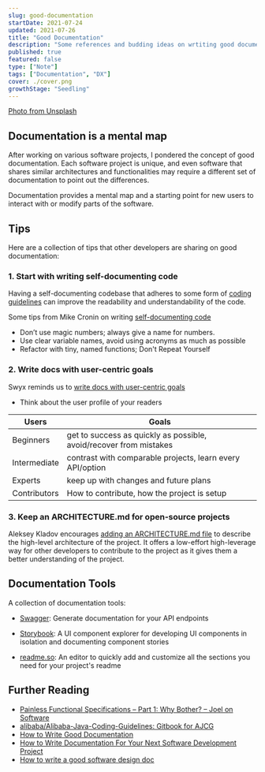 ```yaml
---
slug: good-documentation
startDate: 2021-07-24
updated: 2021-07-26
title: "Good Documentation"
description: "Some references and budding ideas on wrtiting good documentation"
published: true
featured: false
type: ["Note"]
tags: ["Documentation", "DX"]
cover: ./cover.png
growthStage: "Seedling"
---
```


<WIP />

<BasicImage
  src="https://res.cloudinary.com/wtkw/image/upload/v1627138094/waltertengcom/garden/good-documentation/cover_fgplhq.png"
  alt="cover"
/>

[Photo from Unsplash](https://unsplash.com/photos/HsTnjCVQ798)

## Documentation is a mental map

After working on various software projects, I pondered the concept of good documentation. Each software project is unique, and even software that shares similar architectures and functionalities may require a different set of documentation to point out the differences.

Documentation provides a mental map and a starting point for new users to interact with or modify parts of the software.

## Tips

Here are a collection of tips that other developers are sharing on good documentation:

### 1. Start with writing self-documenting code

Having a self-documenting codebase that adheres to some form of [coding guidelines](https://github.com/alibaba/Alibaba-Java-Coding-Guidelines) can improve the readability and understandability of the code.

Some tips from Mike Cronin on writing [self-documenting code](https://itnext.io/tips-for-writing-self-documenting-code-e54a15e9de2)

- Don’t use magic numbers; always give a name for numbers.
- Use clear variable names, avoid using acronyms as much as possible
- Refactor with tiny, named functions; Don't Repeat Yourself

### 2. Write docs with user-centric goals

Swyx reminds us to [write docs with user-centric goals](https://www.swyx.io/documentation-levels/)

- Think about the user profile of your readers

| Users        | Goals                                                              |
| ------------ | ------------------------------------------------------------------ |
| Beginners    | get to success as quickly as possible, avoid/recover from mistakes |
| Intermediate | contrast with comparable projects, learn every API/option          |
| Experts      | keep up with changes and future plans                              |
| Contributors | How to contribute, how the project is setup                        |

### 3. Keep an ARCHITECTURE.md for open-source projects

Aleksey Kladov encourages [adding an ARCHITECTURE.md file](https://matklad.github.io/2021/02/06/ARCHITECTURE.md.html) to describe the high-level architecture of the project. It offers a low-effort high-leverage way for other developers to contribute to the project as it gives them a better understanding of the project.

## Documentation Tools

A collection of documentation tools:

- [Swagger](https://swagger.io/solutions/api-documentation/): Generate documentation for your API endpoints

- [Storybook](https://storybook.js.org/docs/react/writing-docs/introduction): A UI component explorer for developing UI components in isolation and documenting component stories

- [readme.so](https://readme.so/): An editor to quickly add and customize all the sections you need for your project's readme

## Further Reading

- [Painless Functional Specifications – Part 1: Why Bother? – Joel on Software](https://www.joelonsoftware.com/2000/10/02/painless-functional-specifications-part-1-why-bother/)
- [alibaba/Alibaba-Java-Coding-Guidelines: Gitbook for AJCG](https://github.com/alibaba/Alibaba-Java-Coding-Guidelines)
- [How to Write Good Documentation](https://www.freecodecamp.org/news/how-to-write-good-documentation/)
- [How to Write Documentation For Your Next Software Development Project](https://www.freecodecamp.org/news/how-to-write-documentation-for-your-next-software-development-project/)
- [How to write a good software design doc](https://www.freecodecamp.org/news/how-to-write-a-good-software-design-document-66fcf019569c/)
